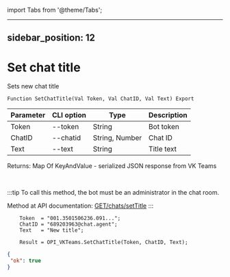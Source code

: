 ﻿import Tabs from '@theme/Tabs';

---
sidebar_position: 12
---

# Set chat title
 Sets new chat title



`Function SetChatTitle(Val Token, Val ChatID, Val Text) Export`

  | Parameter | CLI option | Type | Description |
  |-|-|-|-|
  | Token | --token | String | Bot token |
  | ChatID | --chatid | String, Number | Chat ID |
  | Text | --text | String | Title text |

  
  Returns:  Map Of KeyAndValue - serialized JSON response from VK Teams

<br/>

:::tip
To call this method, the bot must be an administrator in the chat room.

 Method at API documentation: [GET ​​/chats/setTitle](https://teams.vk.com/botapi/#/chats/get_chats_setTitle)
:::
<br/>


```bsl title="Code example"
    Token  = "001.3501506236.091...";
    ChatID = "689203963@chat.agent";
    Text   = "New title";

    Result = OPI_VKTeams.SetChatTitle(Token, ChatID, Text);
```
 



```json title="Result"
{
 "ok": true
}
```

